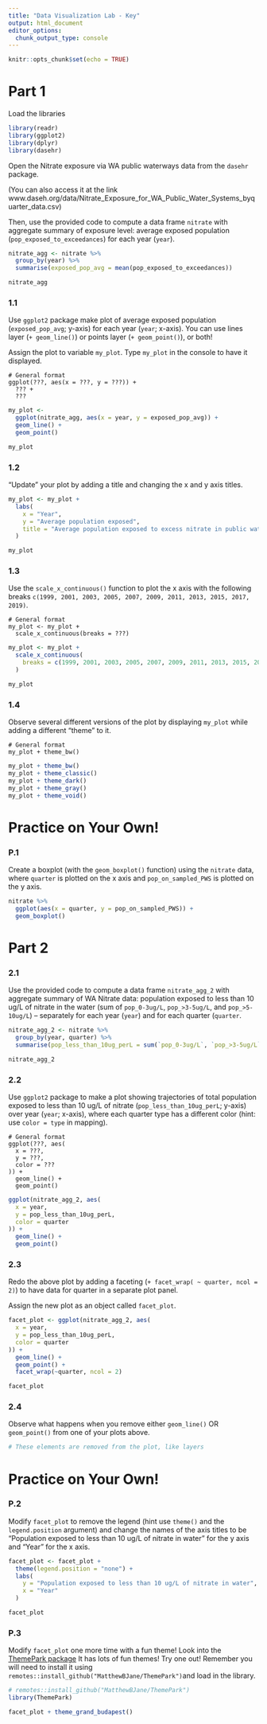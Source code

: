 ```yaml
---
title: "Data Visualization Lab - Key"
output: html_document
editor_options:
  chunk_output_type: console
---
```


```r
knitr::opts_chunk$set(echo = TRUE)
```

# Part 1

Load the libraries

```r
library(readr)
library(ggplot2)
library(dplyr)
library(dasehr)
```

Open the Nitrate exposure via WA public waterways data from the `dasehr` package.

(You can also access it at the link www.daseh.org/data/Nitrate_Exposure_for_WA_Public_Water_Systems_byquarter_data.csv)

Then, use the provided code to compute a data frame `nitrate` with aggregate summary of exposure level: average exposed population  (`pop_exposed_to_exceedances`) for each year (`year`).

```r

nitrate_agg <- nitrate %>%
  group_by(year) %>%
  summarise(exposed_pop_avg = mean(pop_exposed_to_exceedances))

nitrate_agg
```

### 1.1

Use `ggplot2` package make plot of average exposed population (`exposed_pop_avg`; y-axis) for each year (`year`; x-axis). You can use lines layer (`+ geom_line()`) or points layer (`+ geom_point()`), or both!

Assign the plot to variable `my_plot`. Type `my_plot` in the console to have it displayed.

```
# General format
ggplot(???, aes(x = ???, y = ???)) +
  ??? +
  ???
```

```r

my_plot <-
  ggplot(nitrate_agg, aes(x = year, y = exposed_pop_avg)) +
  geom_line() +
  geom_point()

my_plot
```

### 1.2

"Update" your plot by adding a title and changing the x and y axis titles.

```r
my_plot <- my_plot +
  labs(
    x = "Year",
    y = "Average population exposed",
    title = "Average population exposed to excess nitrate in public water sources, 1999-2020"
  )

my_plot
```

### 1.3

Use the `scale_x_continuous()` function to plot the x axis with the following breaks `c(1999, 2001, 2003, 2005, 2007, 2009, 2011, 2013, 2015, 2017, 2019)`.

```
# General format
my_plot <- my_plot +
  scale_x_continuous(breaks = ???)
```

```r
my_plot <- my_plot +
  scale_x_continuous(
    breaks = c(1999, 2001, 2003, 2005, 2007, 2009, 2011, 2013, 2015, 2017, 2019)
  )

my_plot
```

### 1.4

Observe several different versions of the plot by displaying `my_plot` while adding a different "theme" to it.

```
# General format
my_plot + theme_bw()
```

```r
my_plot + theme_bw()
my_plot + theme_classic()
my_plot + theme_dark()
my_plot + theme_gray()
my_plot + theme_void()
```


# Practice on Your Own!

### P.1

Create a boxplot (with the `geom_boxplot()` function) using the `nitrate` data, where `quarter` is plotted on the x axis and `pop_on_sampled_PWS` is plotted on the y axis.

```r
nitrate %>%
  ggplot(aes(x = quarter, y = pop_on_sampled_PWS)) +
  geom_boxplot()
```


# Part 2

### 2.1

Use the provided code to compute a data frame `nitrate_agg_2` with aggregate summary of WA Nitrate data: population exposed to less than 10 ug/L of nitrate in the water (sum of `pop_0-3ug/L`, `pop_>3-5ug/L`, and `pop_>5-10ug/L`) -- separately for each year (`year`) and for each quarter (`quarter`.

```r

nitrate_agg_2 <- nitrate %>%
  group_by(year, quarter) %>%
  summarise(pop_less_than_10ug_perL = sum(`pop_0-3ug/L`, `pop_>3-5ug/L`, `pop_>5-10ug/L`))

nitrate_agg_2
```

### 2.2

Use `ggplot2` package to make a plot showing trajectories of total population exposed to less than 10 ug/L of nitrate (`pop_less_than_10ug_perL`; y-axis) over year (`year`; x-axis), where each quarter type has a different color (hint: use `color = type` in mapping).

```
# General format
ggplot(???, aes(
  x = ???,
  y = ???,
  color = ???
)) +
  geom_line() +
  geom_point()
```

```r
ggplot(nitrate_agg_2, aes(
  x = year,
  y = pop_less_than_10ug_perL,
  color = quarter
)) +
  geom_line() +
  geom_point()
```

### 2.3

Redo the above plot by adding a faceting  (`+ facet_wrap( ~ quarter, ncol = 2)`) to have data for quarter in a separate plot panel.

Assign the new plot as an object called `facet_plot`.

```r

facet_plot <- ggplot(nitrate_agg_2, aes(
  x = year,
  y = pop_less_than_10ug_perL,
  color = quarter
)) +
  geom_line() +
  geom_point() +
  facet_wrap(~quarter, ncol = 2)

facet_plot
```

### 2.4

Observe what happens when you remove either `geom_line()` OR `geom_point()` from one of your plots above.

```r
# These elements are removed from the plot, like layers
```


# Practice on Your Own!

### P.2

Modify `facet_plot` to remove the legend (hint use `theme()` and the `legend.position` argument) and change the names of the axis titles to be "Population exposed to less than 10 ug/L of nitrate in water" for the y axis and "Year" for the x axis.

```r
facet_plot <- facet_plot +
  theme(legend.position = "none") +
  labs(
    y = "Population exposed to less than 10 ug/L of nitrate in water",
    x = "Year"
  )

facet_plot
```

### P.3

Modify `facet_plot` one more time with a fun theme! Look into the [ThemePark package](https://github.com/MatthewBJane/ThemePark) It has lots of fun themes! Try one out! Remember you will need to install it using `remotes::install_github("MatthewBJane/ThemePark")`and load in the library.

```r
# remotes::install_github("MatthewBJane/ThemePark")
library(ThemePark)

facet_plot + theme_grand_budapest()
```
